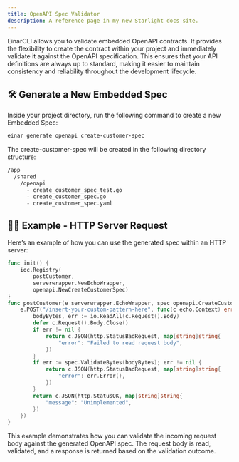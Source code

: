 ```yaml
---
title: OpenAPI Spec Validator
description: A reference page in my new Starlight docs site.
---
```


EinarCLI allows you to validate embedded OpenAPI contracts. It provides the flexibility to create the contract within your project and immediately validate it against the OpenAPI specification. This ensures that your API definitions are always up to standard, making it easier to maintain consistency and reliability throughout the development lifecycle.

## 🛠️ Generate a New Embedded Spec

Inside your project directory, run the following command to create a new Embedded Spec:

```sh
einar generate openapi create-customer-spec
```

The create-customer-spec will be created in the following directory structure:

```sh
/app
  /shared
    /openapi
      - create_customer_spec_test.go
      - create_customer_spec.go
      - create_customer_spec.yaml
```

## 👨‍💻 Example - HTTP Server Request
Here’s an example of how you can use the generated spec within an HTTP server:
```go
func init() {
	ioc.Registry(
		postCustomer,
		serverwrapper.NewEchoWrapper,
		openapi.NewCreateCustomerSpec)
}
func postCustomer(e serverwrapper.EchoWrapper, spec openapi.CreateCustomerSpec) {
	e.POST("/insert-your-custom-pattern-here", func(c echo.Context) error {
		bodyBytes, err := io.ReadAll(c.Request().Body)
		defer c.Request().Body.Close()
		if err != nil {
			return c.JSON(http.StatusBadRequest, map[string]string{
				"error": "Failed to read request body",
			})
		}
		if err := spec.ValidateBytes(bodyBytes); err != nil {
			return c.JSON(http.StatusBadRequest, map[string]string{
				"error": err.Error(),
			})
		}
		return c.JSON(http.StatusOK, map[string]string{
			"message": "Unimplemented",
		})
	})
}
```
This example demonstrates how you can validate the incoming request body against the generated OpenAPI spec. The request body is read, validated, and a response is returned based on the validation outcome.
